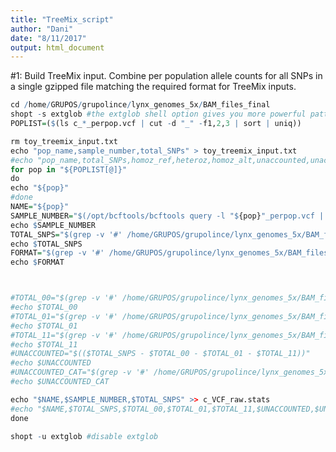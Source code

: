 ```yaml
---
title: "TreeMix_script"
author: "Dani"
date: "8/11/2017"
output: html_document
---
```



#1: Build TreeMix input. Combine per population allele counts for all SNPs in a single gzipped file matching the required format for TreeMix inputs.

```r

cd /home/GRUPOS/grupolince/lynx_genomes_5x/BAM_files_final
shopt -s extglob #the extglob shell option gives you more powerful pattern matching in the command line.
POPLIST=($(ls c_*_perpop.vcf | cut -d "_" -f1,2,3 | sort | uniq))

rm toy_treemix_input.txt
echo "pop_name,sample_number,total_SNPs" > toy_treemix_input.txt 
#echo "pop_name,total_SNPs,homoz_ref,heteroz,homoz_alt,unaccounted,unaccounted_cat" > c_VCF_raw.stats 
for pop in "${POPLIST[@]}"
do
echo "${pop}"
#done
NAME="${pop}"
SAMPLE_NUMBER="$(/opt/bcftools/bcftools query -l "${pop}"_perpop.vcf | wc -l)"
echo $SAMPLE_NUMBER
TOTAL_SNPS="$(grep -v '#' /home/GRUPOS/grupolince/lynx_genomes_5x/BAM_files_final/"${pop}"_perpop.vcf | wc -l)"
echo $TOTAL_SNPS
FORMAT="$(grep -v '#' /home/GRUPOS/grupolince/lynx_genomes_5x/BAM_files_final/c_lp_sm_perpop.vcf | cut -d$'\t' -f1,2,8 | cut -d$';' -f1,3 --output-delimiter=' ' | awk '{print $1"_"$2"     "$3" "$4}' | head)"
echo $FORMAT



#TOTAL_00="$(grep -v '#' /home/GRUPOS/grupolince/lynx_genomes_5x/BAM_files_final/"${pop}"_perpop.vcf | grep '0/0:' | wc -l)"
#echo $TOTAL_00
#TOTAL_01="$(grep -v '#' /home/GRUPOS/grupolince/lynx_genomes_5x/BAM_files_final/"${pop}"_perpop.vcf | grep '0/1:' | wc -l)"
#echo $TOTAL_01
#TOTAL_11="$(grep -v '#' /home/GRUPOS/grupolince/lynx_genomes_5x/BAM_files_final/"${pop}"_perpop.vcf | grep '1/1:' | wc -l)"
#echo $TOTAL_11
#UNACCOUNTED="$(($TOTAL_SNPS - $TOTAL_00 - $TOTAL_01 - $TOTAL_11))"
#echo $UNACCOUNTED
#UNACCOUNTED_CAT="$(grep -v '#' /home/GRUPOS/grupolince/lynx_genomes_5x/BAM_files_final/"${pop}"_perpop.vcf | cut -d$'\t' -f10 | cut -d ":" -f1 | sort | uniq | paste -s -d ",")"
#echo $UNACCOUNTED_CAT

echo "$NAME,$SAMPLE_NUMBER,$TOTAL_SNPS" >> c_VCF_raw.stats
#echo "$NAME,$TOTAL_SNPS,$TOTAL_00,$TOTAL_01,$TOTAL_11,$UNACCOUNTED,$UNACCOUNTED_CAT" >> c_VCF_raw.stats
done

shopt -u extglob #disable extglob


```
